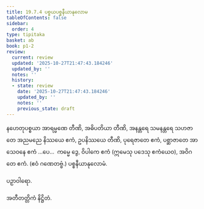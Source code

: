 ```yaml
---
title: 19.7.4 ပစ္စယပစ္စနီယာနုလောမ
tableOfContents: false
sidebar:
  order: 4
type: tipitaka
basket: ab
book: p1-2
review:
  current: review
  updated: '2025-10-27T21:47:43.184246'
  updated_by: ''
  notes: ''
  history:
  - state: review
    date: '2025-10-27T21:47:43.184246'
    updated_by: ''
    notes: ''
    previous_state: draft
---
```



<ReviewStatus review={frontmatter.review} showDetails={true} />

<HypothesisAnnotation frontmatter={frontmatter} />

<DynamicBreadcrumb />

<Division number="21" book="p1-2" e="ch" v="37" p="418">

<Paragraph number="2661" book="p1-2">
နဟေတုပစ္စယာ အာရမ္မဏေ တီဏိ, အဓိပတိယာ တီဏိ, အနန္တရေ သမနန္တရေ သဟဇာတေ အညမညေ နိဿယေ ဧကံ, ဥပနိဿယေ တီဏိ, ပုရေဇာတေ ဧကံ, ပစ္ဆာဇာတေ အာသေဝနေ ဧကံ …ပေ…  ကမ္မေ ဒွေ, ဝိပါကေ ဧကံ (ဣမေသု ပဒေသု ဧကံယေဝ), အဝိဂတေ ဧကံ. (ဧဝံ ဂဏေတဗ္ဗံ.)

</Paragraph>
</Division>

<Paragraph number="2662" type="center" book="p1-2">
ပစ္စနီယာနုလောမံ.

  
ပဉှာဝါရော.



</Paragraph>

<Paragraph number="2663" type="center" book="p1-2">
အတီတတ္တိကံ နိဋ္ဌိတံ.
</Paragraph>